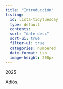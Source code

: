 ```yaml
---
title: "Introducción"
listing:
  id: lista-tidytuesday
  type: default
  contents: .
  sort: "date desc"
  sort-ui: true
  filter-ui: true
  categories: numbered
  date-format: iso
  image-height: 200px
---
```


2025

::: {#lista-tidytuesday}
:::

Adiós.

